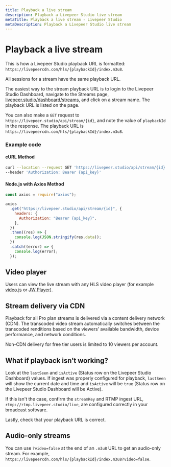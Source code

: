 ```yaml
---
title: Playback a live stream
description: Playback a Livepeer Studio live stream
metaTitle: Playback a live stream - Livepeer Studio
metaDescription: Playback a Livepeer Studio live stream
---
```


# Playback a live stream

This is how a Livepeer Studio playback URL is formatted:
`https://livepeercdn.com/hls/{playbackId}/index.m3u8`.

All sessions for a stream have the same playback URL.

The easiest way to the stream playback URL is to login to the Livepeer Studio
Dashboard, navigate to the Streams page,
[livepeer.studio/dashboard/streams](https://livepeer.studio/dashboard/streams), and
click on a stream name. The playback URL is listed on the page.

You can also make a `GET` request to `https://livepeer.studio/api/stream/{id}`, and
note the value of `playbackId` in the response. The playback URL is
`https://livepeercdn.com/hls/{playbackId}/index.m3u8`.

### Example code

#### cURL Method

```bash
curl --location --request GET 'https://livepeer.studio/api/stream/{id}' \
--header 'Authorization: Bearer {api_key}'
```

#### Node.js with Axios Method

```javascript
const axios = require("axios");

axios
  .get("https://livepeer.studio/api/stream/{id}", {
    headers: {
      Authorization: "Bearer {api_key}",
    },
  })
  .then((res) => {
    console.log(JSON.stringify(res.data));
  })
  .catch((error) => {
    console.log(error);
  });
```

## Video player

Users can view the live stream with any HLS video player (for example
[video.js](https://videojs.com/) or [JW Player](https://www.jwplayer.com/)).

## Stream delivery via CDN

Playback for all Pro plan streams is delivered via a content delivery network
(CDN). The transcoded video stream automatically switches between the transcoded
renditions based on the viewers’ available bandwidth, device performance, and
network conditions.

Non-CDN delivery for free tier users is limited to 10 viewers per account.

## What if playback isn’t working?

Look at the `lastSeen` and `isActive` (Status row on the Livepeer Studio Dashboard)
values. If ingest was properly configured for playback, `lastSeen` will show the
current date and time and `isActive` will be `true` (Status row on the
Livepeer Studio Dashboard will be Active).

If this isn't the case, confirm the `streamKey` and RTMP ingest URL,
`rtmp://rtmp.livepeer.studio/live`, are configured correctly in your broadcast
software.

Lastly, check that your playback URL is correct.

## Audio-only streams

You can use `?video=false` at the end of an `.m3u8` URL to get an audio-only
stream. For example,
`https://livepeercdn.com/hls/{playbackId}/index.m3u8?video=false`.
